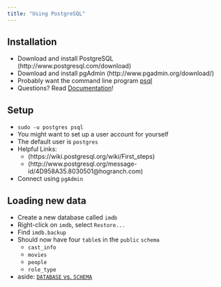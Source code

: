 ```yaml
---
title: "Using PostgreSQL"
---
```


## Installation

- Download and install PostgreSQL 
    (http://www.postgresql.com/download)
- Download and install pgAdmin 
    (http://www.pgadmin.org/download/)
- Probably want the command line program [psql](http://www.postgresql.org/docs/9.4/static/app-psql.html)
- Questions? Read [Documentation](http://www.postgresql.org/docs/9.4/interactive/index.html)!

## Setup

- `sudo -u postgres psql`
- You might want to set up a user account for yourself
- The default user is `postgres`
- Helpful Links:
    - (https://wiki.postgresql.org/wiki/First_steps)
    - (http://www.postgresql.org/message-id/4D958A35.8030501@hogranch.com)
- Connect using `pgAdmin`

## Loading new data

- Create a new database called `imdb`
- Right-click on `imdb`, select `Restore...`
- Find `imdb.backup`
- Should now have four `table`s in the `public` `schema`
    - `cast_info`
    - `movies`
    - `people`
    - `role_type`
- aside: [`DATABASE` vs. `SCHEMA`](https://en.wikipedia.org/wiki/Comparison_of_relational_database_management_systems#Databases_vs_schemas_.28terminology.29)
